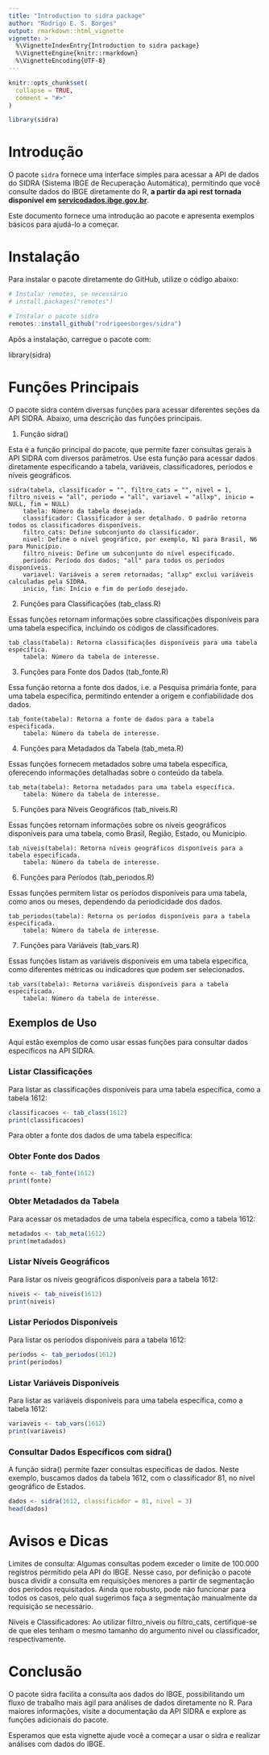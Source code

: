 ```yaml
---
title: "Introduction to sidra package"
author: "Rodrigo E. S. Borges"
output: rmarkdown::html_vignette
vignette: >
  %\VignetteIndexEntry{Introduction to sidra package}
  %\VignetteEngine{knitr::rmarkdown}
  %\VignetteEncoding{UTF-8}
---
```


```r
knitr::opts_chunk$set(
  collapse = TRUE,
  comment = "#>"
)
```

```r
library(sidra)
```
# Introdução

O pacote `sidra` fornece uma interface simples para acessar a API de dados do SIDRA (Sistema IBGE de Recuperação Automática), permitindo que você consulte dados do IBGE diretamente do R, **a partir da api rest tornada disponível em [servicodados.ibge.gov.br](https://servicodados.ibge.gov.br/api/docs/agregados?versao=3)**.

Este documento fornece uma introdução ao pacote e apresenta exemplos básicos para ajudá-lo a começar.

# Instalação

Para instalar o pacote diretamente do GitHub, utilize o código abaixo:

```r
# Instalar remotes, se necessário
# install.packages("remotes")

# Instalar o pacote sidra
remotes::install_github("rodrigoesborges/sidra")
```
Após a instalação, carregue o pacote com:


library(sidra)

# Funções Principais

O pacote sidra contém diversas funções para acessar diferentes seções da API SIDRA. Abaixo, uma descrição das funções principais.

1. Função sidra()

Esta é a função principal do pacote, que permite fazer consultas gerais à API SIDRA com diversos parâmetros. Use esta função para acessar dados diretamente especificando a tabela, variáveis, classificadores, períodos e níveis geográficos.

    sidra(tabela, classificador = "", filtro_cats = "", nivel = 1, filtro_niveis = "all", periodo = "all", variavel = "allxp", inicio = NULL, fim = NULL)
        tabela: Número da tabela desejada.
        classificador: Classificador a ser detalhado. O padrão retorna todos os classificadores disponíveis.
        filtro_cats: Define subconjunto do classificador.
        nivel: Define o nível geográfico, por exemplo, N1 para Brasil, N6 para Município.
        filtro_niveis: Define um subconjunto do nível especificado.
        periodo: Período dos dados; "all" para todos os períodos disponíveis.
        variavel: Variáveis a serem retornadas; "allxp" exclui variáveis calculadas pela SIDRA.
        inicio, fim: Início e fim do período desejado.

2. Funções para Classificações (tab_class.R)

Essas funções retornam informações sobre classificações disponíveis para uma tabela específica, incluindo os códigos de classificadores.

    tab_class(tabela): Retorna classificações disponíveis para uma tabela específica.
        tabela: Número da tabela de interesse.

3. Funções para Fonte dos Dados (tab_fonte.R)

Essa função retorna a fonte dos dados, i.e. a Pesquisa primária fonte, para uma tabela específica, permitindo entender a origem e confiabilidade dos dados.

    tab_fonte(tabela): Retorna a fonte de dados para a tabela especificada.
        tabela: Número da tabela de interesse.

4. Funções para Metadados da Tabela (tab_meta.R)

Essas funções fornecem metadados sobre uma tabela específica, oferecendo informações detalhadas sobre o conteúdo da tabela.

    tab_meta(tabela): Retorna metadados para uma tabela específica.
        tabela: Número da tabela de interesse.

5. Funções para Níveis Geográficos (tab_niveis.R)

Essas funções retornam informações sobre os níveis geográficos disponíveis para uma tabela, como Brasil, Região, Estado, ou Município.

    tab_niveis(tabela): Retorna níveis geográficos disponíveis para a tabela especificada.
        tabela: Número da tabela de interesse.

6. Funções para Períodos (tab_periodos.R)

Essas funções permitem listar os períodos disponíveis para uma tabela, como anos ou meses, dependendo da periodicidade dos dados.

    tab_periodos(tabela): Retorna os períodos disponíveis para a tabela especificada.
        tabela: Número da tabela de interesse.

7. Funções para Variáveis (tab_vars.R)

Essas funções listam as variáveis disponíveis em uma tabela específica, como diferentes métricas ou indicadores que podem ser selecionados.

    tab_vars(tabela): Retorna variáveis disponíveis para a tabela especificada.
        tabela: Número da tabela de interesse.

## Exemplos de Uso

Aqui estão exemplos de como usar essas funções para consultar dados específicos na API SIDRA.

### Listar Classificações

Para listar as classificações disponíveis para uma tabela específica, como a tabela 1612:

```r
classificacoes <- tab_class(1612)
print(classificacoes)
```
Para obter a fonte dos dados de uma tabela específica:

### Obter Fonte dos Dados

```r
fonte <- tab_fonte(1612)
print(fonte)
```

### Obter Metadados da Tabela

Para acessar os metadados de uma tabela específica, como a tabela 1612:

```r
metadados <- tab_meta(1612)
print(metadados)
```

### Listar Níveis Geográficos

Para listar os níveis geográficos disponíveis para a tabela 1612:

```r
niveis <- tab_niveis(1612)
print(niveis)
```

### Listar Períodos Disponíveis

Para listar os períodos disponíveis para a tabela 1612:

```r
periodos <- tab_periodos(1612)
print(periodos)
```

### Listar Variáveis Disponíveis

Para listar as variáveis disponíveis para uma tabela específica, como a tabela 1612:

```r
variaveis <- tab_vars(1612)
print(variaveis)
```

### Consultar Dados Específicos com sidra()

A função sidra() permite fazer consultas específicas de dados. Neste exemplo, buscamos dados da tabela 1612, com o classificador 81, no nível geográfico de Estados.

```r
dados <- sidra(1612, classificador = 81, nivel = 3)
head(dados)
```



# Avisos e Dicas

Limites de consulta: Algumas consultas podem exceder o limite de 100.000 registros permitido pela API do IBGE. Nesse caso, por definição o pacote busca dividir a consulta em requisições menores a partir de segmentação dos períodos requisitados. Ainda que robusto, pode não funcionar para todos os casos, pelo qual sugerimos faça a segmentação manualmente da requisição se necessário.

Níveis e Classificadores: Ao utilizar filtro_niveis ou filtro_cats, certifique-se de que eles tenham o mesmo tamanho do argumento nivel ou classificador, respectivamente.

# Conclusão

O pacote sidra facilita a consulta aos dados do IBGE, possibilitando um fluxo de trabalho mais ágil para análises de dados diretamente no R. Para maiores informações, visite a documentação da API SIDRA e explore as funções adicionais do pacote.

Esperamos que esta vignette ajude você a começar a usar o sidra e realizar análises com dados do IBGE.
